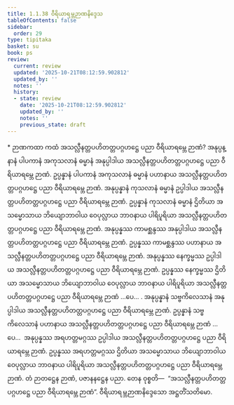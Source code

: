 ```yaml
---
title: 1.1.38 ဝီရိယာရမ္ဘဉာဏနိဒ္ဒေသ
tableOfContents: false
sidebar:
  order: 29
type: tipitaka
basket: su
book: ps
review:
  current: review
  updated: '2025-10-21T08:12:59.902812'
  updated_by: ''
  notes: ''
  history:
  - state: review
    date: '2025-10-21T08:12:59.902812'
    updated_by: ''
    notes: ''
    previous_state: draft
---
```



<DynamicBreadcrumb />


<ReviewStatus review={frontmatter.review} showDetails={true} />

<HypothesisAnnotation frontmatter={frontmatter} />

<Paragraph type="center" book="ps">
* ဉာဏကထာ
</Paragraph>


<Division number="89" book="ps" e="ch" v="26" p="100">

<Paragraph number="590" book="ps">
ကထံ အသလ္လီနတ္တပဟိတတ္တပဂ္ဂဟဋ္ဌေ ပညာ ဝီရိယာရမ္ဘေ ဉာဏံ? အနုပ္ပန္နာနံ ပါပကာနံ အကုသလာနံ ဓမ္မာနံ အနုပ္ပါဒါယ အသလ္လီနတ္တပဟိတတ္တပဂ္ဂဟဋ္ဌေ ပညာ ဝီရိယာရမ္ဘေ ဉာဏံ. ဥပ္ပန္နာနံ ပါပကာနံ အကုသလာနံ ဓမ္မာနံ ပဟာနာယ အသလ္လီနတ္တပဟိတတ္တပဂ္ဂဟဋ္ဌေ ပညာ ဝီရိယာရမ္ဘေ ဉာဏံ. အနုပ္ပန္နာနံ ကုသလာနံ ဓမ္မာနံ ဥပ္ပါဒါယ အသလ္လီနတ္တပဟိတတ္တပဂ္ဂဟဋ္ဌေ ပညာ ဝီရိယာရမ္ဘေ ဉာဏံ. ဥပ္ပန္နာနံ ကုသလာနံ ဓမ္မာနံ ဌိတိယာ အသမ္မောသာယ ဘိယျောဘာဝါယ ဝေပုလ္လာယ ဘာဝနာယ ပါရိပူရိယာ အသလ္လီနတ္တပဟိတတ္တပဂ္ဂဟဋ္ဌေ ပညာ ဝီရိယာရမ္ဘေ ဉာဏံ.
</Paragraph>

<Paragraph number="591" book="ps">
အနုပ္ပန္နဿ ကာမစ္ဆန္ဒဿ အနုပ္ပါဒါယ အသလ္လီနတ္တပဟိတတ္တပဂ္ဂဟဋ္ဌေ ပညာ ဝီရိယာရမ္ဘေ ဉာဏံ. ဥပ္ပန္နဿ ကာမစ္ဆန္ဒဿ ပဟာနာယ အသလ္လီနတ္တပဟိတတ္တပဂ္ဂဟဋ္ဌေ ပညာ ဝီရိယာရမ္ဘေ ဉာဏံ. အနုပ္ပန္နဿ နေက္ခမ္မဿ ဥပ္ပါဒါယ အသလ္လီနတ္တပဟိတတ္တပဂ္ဂဟဋ္ဌေ ပညာ ဝီရိယာရမ္ဘေ ဉာဏံ. ဥပ္ပန္နဿ နေက္ခမ္မဿ ဌိတိယာ အသမ္မောသာယ ဘိယျောဘာဝါယ ဝေပုလ္လာယ ဘာဝနာယ ပါရိပူရိယာ အသလ္လီနတ္တပဟိတတ္တပဂ္ဂဟဋ္ဌေ ပညာ ဝီရိယာရမ္ဘေ ဉာဏံ …ပေ… .
</Paragraph>

<Paragraph number="592" book="ps">
အနုပ္ပန္နာနံ သဗ္ဗကိလေသာနံ အနုပ္ပါဒါယ အသလ္လီနတ္တပဟိတတ္တပဂ္ဂဟဋ္ဌေ ပညာ ဝီရိယာရမ္ဘေ ဉာဏံ. ဥပ္ပန္နာနံ သဗ္ဗကိလေသာနံ ပဟာနာယ အသလ္လီနတ္တပဟိတတ္တပဂ္ဂဟဋ္ဌေ ပညာ ဝီရိယာရမ္ဘေ ဉာဏံ …ပေ…  အနုပ္ပန္နဿ အရဟတ္တမဂ္ဂဿ ဥပ္ပါဒါယ အသလ္လီနတ္တပဟိတတ္တပဂ္ဂဟဋ္ဌေ ပညာ ဝီရိယာရမ္ဘေ ဉာဏံ. ဥပ္ပန္နဿ အရဟတ္တမဂ္ဂဿ ဌိတိယာ အသမ္မောသာယ ဘိယျောဘာဝါယ ဝေပုလ္လာယ ဘာဝနာယ ပါရိပူရိယာ အသလ္လီနတ္တပဟိတတ္တပဂ္ဂဟဋ္ဌေ ပညာ ဝီရိယာရမ္ဘေ ဉာဏံ. တံ ဉာတဋ္ဌေန ဉာဏံ, ပဇာနနဋ္ဌေန ပညာ. တေန ဝုစ္စတိ—  “အသလ္လီနတ္တပဟိတတ္တပဂ္ဂဟဋ္ဌေ ပညာ ဝီရိယာရမ္ဘေ ဉာဏံ”.

</Paragraph>
</Division>

<Paragraph number="593" type="center" book="ps">
ဝီရိယာရမ္ဘဉာဏနိဒ္ဒေသော အဋ္ဌတိံသတိမော.
</Paragraph>
